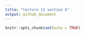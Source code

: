 ```yaml
---
title: "lecture 11 section 6"
output: github_document
---
```


```r
knitr::opts_chunk$set(echo = TRUE)
```

## 
